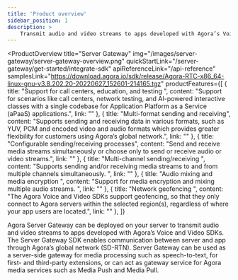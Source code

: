 ```yaml
---
title: 'Product overview'
sidebar_position: 1
description: >
    Transmit audio and video streams to apps developed with Agora’s Voice and Video SDKs.
---
```



<ProductOverview
    title="Server Gateway"
    img="/images/server-gateway/server-gateway-overview.png"
    quickStartLink="/server-gateway/get-started/integrate-sdk"
    apiReferenceLink="/api-reference"
    samplesLink="https://download.agora.io/sdk/release/Agora-RTC-x86_64-linux-gnu-v3.8.202.20-20220627_152601-214165.tgz"
    productFeatures={[
        {
            title: "Support for call centers, education, and testing ",
            content: "Support for scenarios like call centers, network testing, and AI-powered interactive classes with a single codebase for Application Platform as a Service (aPaaS)  applications.",
            link: ""
        },
        {
            title: "Multi-format sending and receiving",
            content: "Supports sending and receiving data in various formats, such as YUV, PCM and encoded video and audio formats which provides greater flexibility for customers using Agora’s global network.",
            link: ""
        },
        {
            title: "Configurable sending/receiving processes",
            content: "Send and receive media streams simultaneously or choose only to send or receive audio or video streams.",
            link: ""
        },
        {
            title: "Multi-channel sending/receiving ",
            content: "Supports sending and/or receiving media streams to and from multiple channels simultaneously. ",
            link: ""
        },
        {
            title: "Audio mixing and media encryption ",
            content: "Support for media encryption and mixing multiple audio streams. ",
            link: ""
        },
        {
            title: "Network geofencing ",
            content: "The Agora Voice and Video SDKs support geofencing, so that they only connect to Agora servers within the selected region(s), regardless of where your app users are located.",
            link: ""
        },
    ]}

>

Agora Server Gateway can be deployed on your server to transmit audio and video streams to apps developed with Agora’s Voice and Video SDKs. The Server Gateway SDK enables communication between server and app through Agora’s global network (SD-RTN). Server Gateway can be used as a server-side gateway for media processing such as speech-to-text, for first- and third-party extensions, or can act as gateway service for Agora media services such as Media Push and Media Pull.

</ProductOverview>